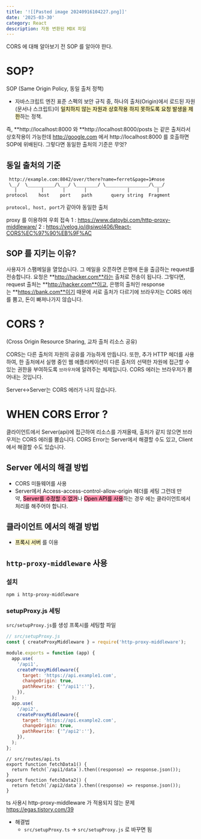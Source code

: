 ```yaml
---
title: '![[Pasted image 20240916104227.png]]'
date: '2025-03-30'
category: React
description: 자동 변환된 MDX 파일
---
```

CORS 에 대해 알아보기 전 SOP 를 알아야 한다.

# SOP?

SOP (Same Origin Policy, 동일 출처 정책)
- 자바스크립트 엔진 표준 스펙의 보안 규칙 중, 하나의 출처(Origin)에서 로드된 자원(문서나 스크립트)이 <mark style="background: #FFF3A3A6;">일치하지 않는 자원과 상호작용 하지 못하도록 요청 발생을 제한</mark>하는 정책.

즉, **http://localhost:8000 와 **http://localhost:8000/posts 는 같은 출처라서 상호작용이 가능한데
http://google.com 에서 http://localhost:8000 를 호출하면 SOP에 위배된다.
그렇다면 동일한 출처의 기준은 무엇?

## 동일 출처의 기준

```text
 http://example.com:8042/over/there?name=ferret&page=1#nose
 \__/  \__________/\___/ \________/ \________________/\___/
   |         |       |       |               |          |
protocol    host    port    path       query string  Fragment
```

`protocol, host, port`가 같아야 동일한 출처

proxy 를 이용하여 우회 접속
1 :  https://www.datoybi.com/http-proxy-middleware/
2 : https://velog.io/@siwol406/React-CORS%EC%97%90%EB%9F%AC

## SOP 를 지키는 이유?

사용자가 스팸메일을 열었습니다. 그 메일을 오픈하면 은행에 돈을 출금하는 request를 전송합니다.
요청은 **http://hacker.com**라는 출처로 전송이 됩니다.
그렇다면, request 출처는 **http://hacker.com**이고,
은행의 출처인 response는 **https://bank.com**이기 때문에 
서로 출처가 다르기에 브라우저는 CORS 에러를 뿜고, 돈이 빠져나가지 않습니다.

# CORS ?

(Cross Origin Resource Sharing, 교차 출처 리소스 공유)

CORS는 다른 출처의 자원의 공유를 가능하게 만듭니다. 또한, 추가 HTTP 헤더를 사용하여, 한 출처에서 실행 중인 웹 에플리케이션이 다른 출처의 선택한 자원에 접근할 수 있는 권한을 부여하도록 `브라우저`에 알려주는 체제입니다. CORS 에러는 브라우저가 뿜어내는 것입니다.

Server↔Server는 CORS 에러가 나지 않습니다.

# WHEN CORS Error ?

클라이언트에서 Server(api)에 접근하여 리소스를 가져올때, 출처가 같지 않으면 브라우저는 CORS 에러를 뿜습니다. CORS Error는 Server에서 해결할 수도 있고, Client에서 해결할 수도 있습니다.

## Server 에서의 해결 방법
- CORS 미들웨어를 사용
- Server에서 Access-access-control-allow-origin 헤더를 세팅
그런데 만약, <mark style="background: #FF5582A6;">Server를 수정할 수 없거</mark>나 <mark style="background: #FF5582A6;">Open API를 사용</mark>하는 경우 에는 클라이언트에서 처리를 해주어야 합니다.

## 클라이언트 에서의 해결 방법
- <mark style="background: #FFF3A3A6;">프록시 서버</mark> 를 이용

## `http-proxy-middleware` 사용

### 설치
```shell
npm i http-proxy-middleware
```

### setupProxy.js 세팅

`src/setupProxy.js`를 생성
프록시를 세팅할 파일

```js
// src/setupProxy.js
const { createProxyMiddleware } = require('http-proxy-middleware');

module.exports = function (app) {
  app.use(
	'/api1',
    createProxyMiddleware({
      target: 'https://api.example1.com',
      changeOrigin: true,
      pathRewrite: {'^/api1':''},
    }),
  );
  app.use(
	'/api2',
    createProxyMiddleware({
      target: 'https://api.example2.com',
      changeOrigin: true,
      pathRewrite: {'^/api2':''},
    }),
  );
};
```

```tsx
// src/routes/api.ts
export function fetchData1() {
  return fetch(`/api1/data`).then((response) => response.json());
}
export function fetchData2() {
  return fetch(`/api2/data`).then((response) => response.json());
}
```

ts 사용시 http-proxy-middleware 가 적용되지 않는 문제
https://egas.tistory.com/39
- 해결법
	- `src/setupProxy.ts` -> `src/setupProxy.js` 로 바꾸면 됨
